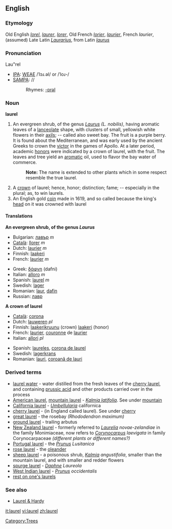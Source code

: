 ==English==

===Etymology===
Old English ''[[lorel]]'', ''[[laurer]]'', ''[[lorer]]'', Old French ''[[lorier]]'', ''[[laurier]]'', French ''laurier'', (assumed) Late Latin ''[[Laurarius]]'', from Latin ''[[laurus]]''

===Pronunciation===
Lau"rel 
*[[IPA]]: [[WEAE]] /ˈlɔɹ.əl/ or /ˈloɹ-/
*[[SAMPA]]: //
*:Rhymes: [[Rhymes:English:-ɒrəl|-ɒrəl]]

===Noun===
'''laurel'''

#An evergreen shrub, of the genus ''[[Laurus]] (L. nobilis)'', having aromatic leaves of a [[lanceolate]] shape, with clusters of small, yellowish white flowers in their [[axils]]; -- called also sweet bay. The fruit is a purple berry. It is found about the Mediterranean, and was early used by the ancient Greeks to crown the [[victor]] in the games of Apollo. At a later period, academic [[honor]]s were indicated by a crown of laurel, with the fruit. The leaves and tree yield an [[aromatic]] oil, used to flavor the bay water of commerce.
#:'''Note:''' The name is extended to other plants which in some respect resemble the true laurel.
#A [[crown]] of laurel; hence, honor; distinction; fame; -- especially in the plural; as, to win laurels.
#An English gold [[coin]] made in 1619, and so called because the king's [[head]] on it was crowned with laurel

====Translations====
'''An evergreen shrub, of the genus ''Laurus'''''
{{top}}
*Bulgarian: [[лавър]] ''m'' 
*[[Català]]: [[llorer]] ''m''
*Dutch: [[laurier]] ''m'' 
*Finnish: [[laakeri]]
*French: [[laurier]] ''m''
{{mid}}
*Greek: [[δάφνη]] (dafni)
*Italian: [[alloro]] ''m''
*Spanish: [[laurel]] ''m'' 
*Swedish: [[lager]]
*Romanian: [[laur]], [[dafin]] 
*Russian: [[лавр]] 
{{bottom}}

'''A crown of laurel'''
{{top}}
*[[Català]]: [[corona]]
*Dutch: [[lauweren]] ''pl'' 
*Finnish: [[laakerikruunu]] (crown) [[laakeri]] (honor)
*French: [[laurier]], [[couronne]] de [[laurier]]
*Italian: [[allori]] {{m}} ''pl''
{{mid}}
*Spanish: [[laureles]], [[corona de laurel]]
*Swedish: [[lagerkrans]]
*Romanian: [[lauri]], [[coroană de lauri]]
{{bottom}}

===Derived terms===
* [[laurel water]] - water distilled from the fresh leaves of the [[cherry laurel]], and containing [[prussic acid]] and other products carried over in the process
* [[American laurel]], [[mountain laurel]] - ''[[Kalmia latifolia]]''. See under [[mountain]]
* [[California laurel]] - ''[[Umbellularia]]'' californica
* [[cherry laurel]] - (in England called laurel). See under [[cherry]]
* [[great laurel]] - the rosebay ''(Rhododendron maximum)''
* [[ground laurel]] - trailing arbutus
* [[New Zealand laurel]] - formerly referred to ''[[Laurelia]] novae-zelandiae'' in the family Monimiaceae, now refers to ''[[Corynocarpus]] laevigata'' in family Corynocarpaceae ''(different plants or different names?)''
* [[Portugal laurel]] - the ''[[Prunus]] Lusitanica''
* [[rose laurel]] - the [[oleander]]
* [[sheep laurel]] - a poisonous shrub, ''[[Kalmia]] angustifolia'', smaller than the mountain laurel, and with smaller and redder flowers
* [[spurge laurel]] - ''[[Daphne]] Laureola''
* [[West Indian laurel]] - ''[[Prunus]] occidentalis''
* [[rest on one's laurels]]

===See also===
*[[Laurel & Hardy]]

[[Category:Trees]]

[[it:laurel]]
[[vi:laurel]]
[[zh:laurel]]